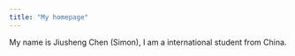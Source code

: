 ```yaml
---
title: "My homepage"
---
```


My name is Jiusheng Chen (Simon), I am a international student from China.